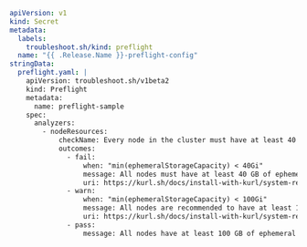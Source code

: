 ```yaml
apiVersion: v1
kind: Secret
metadata:
  labels:
    troubleshoot.sh/kind: preflight
  name: "{{ .Release.Name }}-preflight-config"
stringData:
  preflight.yaml: |
    apiVersion: troubleshoot.sh/v1beta2
    kind: Preflight
    metadata:
      name: preflight-sample
    spec:
      analyzers:
        - nodeResources:
            checkName: Every node in the cluster must have at least 40 GB of ephemeral storage, with 100 GB recommended
            outcomes:
              - fail:
                  when: "min(ephemeralStorageCapacity) < 40Gi"
                  message: All nodes must have at least 40 GB of ephemeral storage.
                  uri: https://kurl.sh/docs/install-with-kurl/system-requirements
              - warn:
                  when: "min(ephemeralStorageCapacity) < 100Gi"
                  message: All nodes are recommended to have at least 100 GB of ephemeral storage.
                  uri: https://kurl.sh/docs/install-with-kurl/system-requirements
              - pass:
                  message: All nodes have at least 100 GB of ephemeral storage.
```      